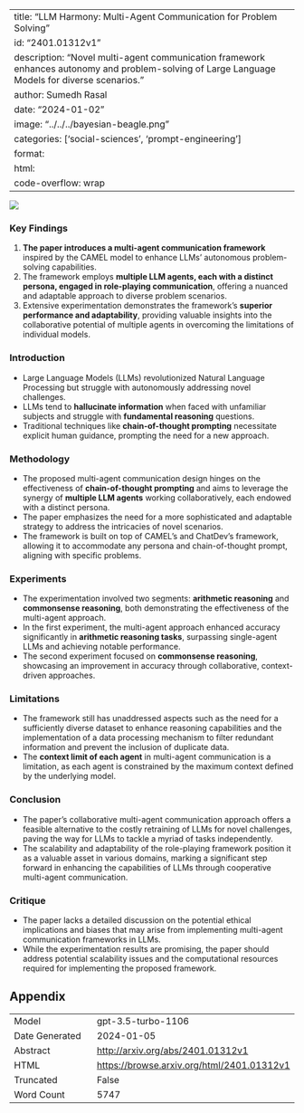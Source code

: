 
---
title: "LLM Harmony: Multi-Agent Communication for Problem Solving"
id: "2401.01312v1"
description: "Novel multi-agent communication framework enhances autonomy and problem-solving of Large Language Models for diverse scenarios."
author: Sumedh Rasal
date: "2024-01-02"
image: "../../../bayesian-beagle.png"
categories: ['social-sciences', 'prompt-engineering']
format:
  html:
    code-overflow: wrap
---

![](None)

### **Key Findings**

1. **The paper introduces a multi-agent communication framework** inspired by the CAMEL model to enhance LLMs’ autonomous problem-solving capabilities.
2. The framework employs **multiple LLM agents, each with a distinct persona, engaged in role-playing communication**, offering a nuanced and adaptable approach to diverse problem scenarios.
3. Extensive experimentation demonstrates the framework’s **superior performance and adaptability**, providing valuable insights into the collaborative potential of multiple agents in overcoming the limitations of individual models.

### **Introduction**
- Large Language Models (LLMs) revolutionized Natural Language Processing but struggle with autonomously addressing novel challenges.
- LLMs tend to **hallucinate information** when faced with unfamiliar subjects and struggle with **fundamental reasoning** questions.
- Traditional techniques like **chain-of-thought prompting** necessitate explicit human guidance, prompting the need for a new approach.

### **Methodology**
- The proposed multi-agent communication design hinges on the effectiveness of **chain-of-thought prompting** and aims to leverage the synergy of **multiple LLM agents** working collaboratively, each endowed with a distinct persona.
- The paper emphasizes the need for a more sophisticated and adaptable strategy to address the intricacies of novel scenarios.
- The framework is built on top of CAMEL’s and ChatDev’s framework, allowing it to accommodate any persona and chain-of-thought prompt, aligning with specific problems.

### **Experiments**
- The experimentation involved two segments: **arithmetic reasoning** and **commonsense reasoning**, both demonstrating the effectiveness of the multi-agent approach.
- In the first experiment, the multi-agent approach enhanced accuracy significantly in **arithmetic reasoning tasks**, surpassing single-agent LLMs and achieving notable performance.
- The second experiment focused on **commonsense reasoning**, showcasing an improvement in accuracy through collaborative, context-driven approaches.

### **Limitations**
- The framework still has unaddressed aspects such as the need for a sufficiently diverse dataset to enhance reasoning capabilities and the implementation of a data processing mechanism to filter redundant information and prevent the inclusion of duplicate data.
- The **context limit of each agent** in multi-agent communication is a limitation, as each agent is constrained by the maximum context defined by the underlying model. 

### **Conclusion**
- The paper's collaborative multi-agent communication approach offers a feasible alternative to the costly retraining of LLMs for novel challenges, paving the way for LLMs to tackle a myriad of tasks independently.
- The scalability and adaptability of the role-playing framework position it as a valuable asset in various domains, marking a significant step forward in enhancing the capabilities of LLMs through cooperative multi-agent communication.

### **Critique**
- The paper lacks a detailed discussion on the potential ethical implications and biases that may arise from implementing multi-agent communication frameworks in LLMs. 
- While the experimentation results are promising, the paper should address potential scalability issues and the computational resources required for implementing the proposed framework.

## Appendix

|          |          |
|----------|----------|
| Model     | gpt-3.5-turbo-1106       |
| Date Generated     | 2024-01-05       |
| Abstract | [http://arxiv.org/abs/2401.01312v1](http://arxiv.org/abs/2401.01312v1)        |
| HTML     | [https://browse.arxiv.org/html/2401.01312v1](https://browse.arxiv.org/html/2401.01312v1)       |
| Truncated       | False       |
| Word Count       | 5747       |